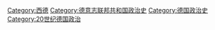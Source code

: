 [[Category:西德|Category:西德]]
[[Category:德意志联邦共和国政治史|Category:德意志联邦共和国政治史]]
[[Category:德国政治史|Category:德国政治史]]
[[Category:20世纪德国政治|Category:20世纪德国政治]]